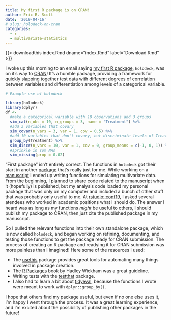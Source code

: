 ```yaml
---
title: My first R package is on CRAN!
author: Eric R. Scott
date: '2019-04-16'
# slug: holodeck-on-cran
categories:
  - r
  - multivariate-statistics
---
```

{{< downloadthis index.Rmd dname="index.Rmd" label="Download Rmd" >}}

I woke up this morning to an email saying [my first R package](https://github.com/Aariq/holodeck), `holodeck`, was on it's way to [CRAN](https://cran.r-project.org/)!
It's a humble package, providing a framework for quickly slapping together test data with different degrees of correlation between variables and differentiation among levels of a categorical variable.

```r
# Example use of holodeck

library(holodeck)
library(dplyr)
df <-
  #make a categorical variable with 10 observations and 3 groups
  sim_cat(n_obs = 10, n_groups = 3, name = "Treatment") %>% 
  #add 3 variables that covary
  sim_covar(n_vars = 3, var = 1, cov = 0.5) %>% 
  #add 10 variables that don't covary, but discriminate levels of Treatment
  group_by(Treatment) %>% 
  sim_discr(n_vars = 10, var = 1, cov = 0, group_means = c(-1, 0, 1)) %>% 
  #sprinkle in som NAs
  sim_missing(prop = 0.02)
```

"First package" isn't entirely correct.
The functions in `holodeck` got their start in another [package](https://github.com/Aariq/chemhelper) that's really just for me.
While working on a [manuscript](http://www.ericrscott.com/project/pls-ecology/) I ended up writing functions for simulating multivariate data.
From the beginning, I planned to share code related to the manuscript when it (hopefully) is published, but my analysis code loaded my personal package that was only on my computer and included a bunch of other stuff that was probably only useful to me.
At [rstudio::conf19](http://www.ericrscott.com/2019/01/23/rstudio-conf-reflections/), I asked several atendees who worked in academic positions what I should do.
The answer I heard was as long as my functions *might* be useful to others, I should publish my package to CRAN, then just cite the published package in my manuscript.

So I pulled the relevant functions into their own standalone package, which is now called `holodeck`, and began working on refining, documenting, and testing those functions to get the package ready for CRAN submission.
The process of creating an R package and readying it for CRAN submission was more painless than I imagined!
Here some of the resources I used:

-   The [usethis](https://usethis.r-lib.org/index.html) package provides great tools for automating many things involved in package creation.
-   The [R Packages](http://r-pkgs.had.co.nz/) book by Hadley Wickham was a great guideline.
-   Writing tests with the [testthat](https://testthat.r-lib.org/) package.
-   I also had to learn a bit about [tidyeval](https://tidyeval.tidyverse.org/dplyr.html), because the functions I wrote were meant to work with `dplyr::group_by()`.

I hope that others find my package useful, but even if no one else uses it, I'm happy I went through the process.
It was a great learning experience, and I'm excited about the possibility of publishing other packages in the future!
